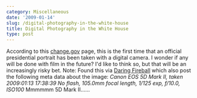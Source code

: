 ```yaml
---
category: Miscellaneous
date: '2009-01-14'
slug: /digital-photography-in-the-white-house
title: Digital Photography in the White House
type: post
---
```



According to this
[change.gov](http://change.gov/newsroom/entry/new_official_portrait_released/)
page, this is the first time that an official presidential portrait
has been taken with a digital camera. I wonder if any will be done
with film in the future? I'd like to think so, but that will be an
increasingly risky bet. Note: Found this via
[Daring Fireball](http://daringfireball.net/) which also post the
following meta data about the image:
*Canon EOS 5D Mark II, taken 2009:01:13 17:38:39 No flash, 105.0mm focal length, 1/125 exp, f/10.0, ISO100*
Mmmmmm 5D Mark II......
